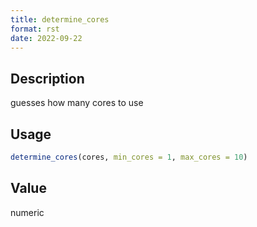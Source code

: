 ```yaml
--- 
title: determine_cores 
format: rst 
date: 2022-09-22 
--- 
```


## Description

guesses how many cores to use


## Usage

```r
determine_cores(cores, min_cores = 1, max_cores = 10)
```


## Value

numeric


